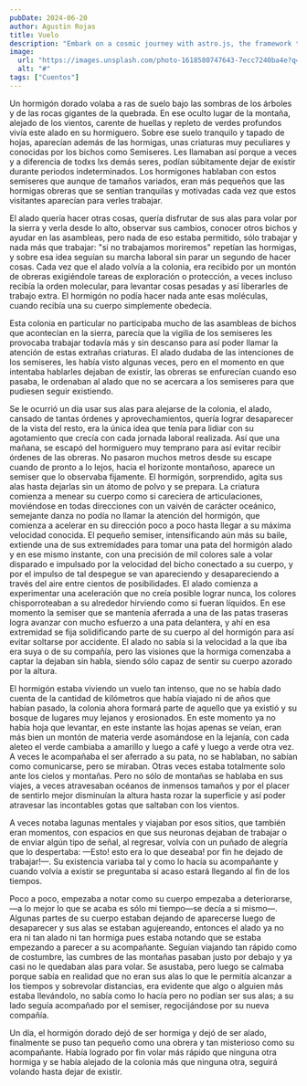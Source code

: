 ```yaml
---
pubDate: 2024-06-20
author: Agustin Rojas
title: Vuelo
description: "Embark on a cosmic journey with astro.js, the framework that makes interstellar development a breeze. Pair it with Tailwind CSS for a design that's out of this world"
image:
  url: "https://images.unsplash.com/photo-1618580747643-7ecc7240ba4e?q=80&w=2787&auto=format&fit=crop&ixlib=rb-4.0.3&ixid=M3wxMjA3fDB8MHxwaG90by1wYWdlfHx8fGVufDB8fHx8fA%3D%3D"
  alt: "#"
tags: ["Cuentos"]
---
```




Un hormigón dorado volaba a ras de suelo bajo las sombras de los árboles y de las rocas gigantes de la quebrada. En ese oculto lugar de la montaña, alejado de los vientos, carente de huellas y repleto de verdes profundos vivía este alado en su hormiguero. Sobre ese suelo tranquilo y tapado de hojas, aparecían además de las hormigas, unas criaturas muy peculiares y conocidas por los bichos como Semiseres. Les llamaban así porque a veces y a diferencia de todxs lxs demás seres, podían súbitamente dejar de existir durante periodos indeterminados. Los hormigones hablaban con estos semiseres que aunque de tamaños variados, eran más pequeños que las hormigas obreras que se sentían tranquilas y motivadas cada vez que estos visitantes aparecían para verles trabajar. 


El alado quería hacer otras cosas, quería disfrutar de sus alas para volar por la sierra y verla desde lo alto, observar sus cambios, conocer otros bichos y ayudar en las asambleas, pero nada de eso estaba permitido, sólo trabajar y nada más que trabajar: "si no trabajamos moriremos" repetían las hormigas, y sobre esa idea seguían su marcha laboral sin parar un segundo de hacer cosas. Cada vez que el alado volvía a la colonia, era recibido por un montón de obreras exigiéndole tareas de exploración o protección, a veces incluso recibía la orden molecular, para levantar cosas pesadas y así liberarles de trabajo extra. El hormigón no podía hacer nada ante esas moléculas, cuando recibía una su cuerpo simplemente obedecía. 


Esta colonia en particular no participaba mucho de las asambleas de bichos que acontecían en la sierra, parecía que la vigilia de los semiseres les provocaba trabajar todavía más y sin descanso para así poder llamar la atención de estas extrañas criaturas. El alado dudaba de las intenciones de los semiseres, les había visto algunas veces, pero en el momento en que intentaba hablarles dejaban de existir, las obreras se enfurecían cuando eso pasaba, le ordenaban al alado que no se acercara a los semiseres para que pudiesen seguir existiendo.

Se le ocurrió un día usar sus alas para alejarse de la colonia, el alado, cansado de tantas órdenes y aprovechamientos, quería lograr desaparecer de la vista del resto, era la única idea que tenía para lidiar con su agotamiento que crecía con cada jornada laboral realizada. Así que una mañana, se escapó del hormiguero muy temprano para así evitar recibir órdenes de las obreras. No pasaron muchos metros desde su escape cuando de pronto a lo lejos, hacia el horizonte montañoso, aparece un semiser que lo observaba fijamente. El hormigón, sorprendido, agita sus alas hasta dejarlas sin un átomo de polvo y se prepara. La criatura comienza a menear su cuerpo como si careciera de articulaciones, moviéndose en todas direcciones con un vaivén de carácter oceánico, semejante danza no podía no llamar la atención del hormigón, que comienza a acelerar en su dirección poco a poco hasta llegar a su máxima velocidad conocida. El pequeño semiser, intensificando aún más su baile, extiende una de sus extremidades para tomar una pata del hormigón alado y en ese mismo instante, con una precisión de mil colores sale a volar disparado e impulsado por la velocidad del bicho conectado a su cuerpo, y por el impulso de tal despegue se van apareciendo y desapareciendo a través del aire entre cientos de posibilidades. El alado comienza a experimentar una aceleración que no creía posible lograr nunca, los colores chisporroteaban a su alrededor hirviendo como si fueran líquidos. En ese momento la semiser que se mantenía aferrada a una de las patas traseras logra avanzar con mucho esfuerzo a una pata delantera, y ahí en esa extremidad se fija solidificando parte de su cuerpo al del hormigón para así evitar soltarse por accidente. El alado no sabía si la velocidad a la que iba era suya o de su compañía, pero las visiones que la hormiga comenzaba a captar la dejaban sin habla, siendo sólo capaz de sentir su cuerpo azorado por la altura.

El hormigón estaba viviendo un vuelo tan intenso, que no se había dado cuenta de la cantidad de kilómetros que había viajado ni de años que habían pasado, la colonia ahora formará parte de aquello que ya existió y su bosque de lugares muy lejanos y erosionados. En este momento ya no había hoja que levantar, en este instante las hojas apenas se veían, eran más bien un montón de materia verde asomándose en la lejanía, con cada aleteo el verde cambiaba a amarillo y luego a café y luego a verde otra vez. A veces le acompañaba el ser aferrado a su pata, no se hablaban, no sabían como comunicarse, pero se miraban. Otras veces estaba totalmente solo ante los cielos y montañas. Pero no sólo de montañas se hablaba en sus viajes, a veces atravesaban océanos de inmensos tamaños y por el placer de sentirlo mejor disminuían la altura hasta rozar la superficie y así poder atravesar las incontables gotas que saltaban con los vientos.

A veces notaba lagunas mentales y viajaban por esos sitios, que también eran momentos, con espacios en que sus neuronas dejaban de trabajar o de enviar algún tipo de señal, al regresar, volvía con un puñado de alegría que lo despertaba: —Esto! esto era lo que deseaba! por fin he dejado de trabajar!—. Su existencia variaba tal y como lo hacía su acompañante y cuando volvía a existir se preguntaba si acaso estará llegando al fin de los tiempos.

Poco a poco, empezaba a notar como su cuerpo empezaba a deteriorarse, —a lo mejor lo que se acaba es sólo mi tiempo—se decía a si mismo—. Algunas partes de su cuerpo estaban dejando de aparecerse luego de desaparecer y sus alas se estaban agujereando, entonces el alado ya no era ni tan alado ni tan hormiga pues estaba notando que se estaba empezando a parecer a su acompañante. Seguían viajando tan rápido como de costumbre, las cumbres de las montañas pasaban justo por debajo y ya casi no le quedaban alas para volar. Se asustaba, pero luego se calmaba porque sabía en realidad que no eran sus alas lo que le permitía alcanzar a los tiempos y sobrevolar distancias, era evidente que algo o alguien más estaba llevándolo, no sabía como lo hacía pero no podían ser sus alas; a su lado seguía acompañado por el semiser, regocijándose por su nueva compañía.

Un día, el hormigón dorado dejó de ser hormiga y dejó de ser alado, finalmente se puso tan pequeño como una obrera y tan misterioso como su acompañante. Había logrado por fin volar más rápido que ninguna otra hormiga y se había alejado de la colonia más que ninguna otra, seguirá volando hasta dejar de existir.
